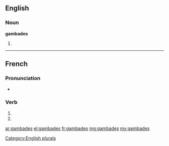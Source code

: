 {{also|gambadés}}
==English==

===Noun===
'''gambades'''

# {{plural of|[[gambade]]}}

[[Category:English plurals]]

----

==French==

===Pronunciation===
* {{homophones|gambade|gambadent}}

===Verb===
{{fr-verb-form}}

# {{conjugation of|gambader||2|s|pres|ind|lang=fr}}
# {{conjugation of|gambader||2|s|pres|sub|lang=fr}}

[[ar:gambades]]
[[el:gambades]]
[[fr:gambades]]
[[mg:gambades]]
[[my:gambades]]
